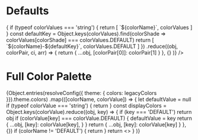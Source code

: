 
<Meta title="Style Guide/Legacy/Colors" />

# Defaults

<ColorPalette>
  <ColorItem 
    title="Defaults"
    colors={Object.entries(resolveConfig({theme: { colors: legacyColors }}).theme.colors)
      .map(([colorName, colorValues]) => {
        if (typeof colorValues === 'string') {
          return [
            `${colorName}`,
            colorValues
          ]
        }
        const defaultKey = Object.keys(colorValues).find(colorShade => colorValues[colorShade] === colorValues.DEFAULT)
        return [
          `${colorName}-${defaultKey}`,
          colorValues.DEFAULT
        ]
      })
      .reduce((obj, colorPair, ci, arr) => {
        return {
          ...obj,
          [colorPair[0]]: colorPair[1]
        }
      }, {}
    )}
  />
</ColorPalette>

# Full Color Palette

<ColorPalette>
  {Object.entries(resolveConfig({ theme: { colors: legacyColors }}).theme.colors)
    .map(([colorName, colorValue]) => {
      let defaultValue = null
      if (typeof colorValue === 'string') {
        return <ColorItem
        title={`${colorName.toLocaleUpperCase().slice(0,1)}${colorName.slice(1)}`}
        key={colorValue}
        subtitle="Single Color"
        colors={{ [colorName]: colorValue }}
        />
      }
      const displayColors = Object.keys(colorValue).reduce((obj, key) => {
        if (key === 'DEFAULT') return obj
        if (colorValue[key] === colorValue.DEFAULT) {
          defaultValue = key
          return {
            ...obj,
            [key]: colorValue[key],
          }
        }
        return {
          ...obj,
          [key]: colorValue[key]
        }
      }, {})
      if (colorName != 'DEFAULT') {
        return <ColorItem
          title={`${colorName.toLocaleUpperCase().slice(0, 1)}${colorName.slice(1)}`}
          subtitle={`Default: ${colorName}-${defaultValue}`}
          colors={displayColors}
          key={colorName}
        />
      }
      return <></>
    }
  )}
</ColorPalette>